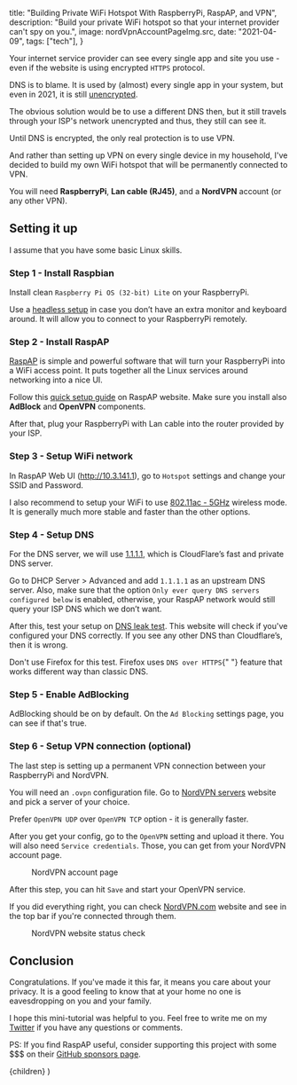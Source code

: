 
  title: "Building Private WiFi Hotspot With RaspberryPi, RaspAP, and VPN",
  description:
    "Build your private WiFi hotspot so that your internet provider can't spy on you.",
  image: nordVpnAccountPageImg.src,
  date: "2021-04-09",
  tags: ["tech"],
}

Your internet service provider can see every single app and site you use - even if the website is using encrypted `HTTPS` protocol.

DNS is to blame. It is used by (almost) every single app in your system, but even in 2021, it is still [unencrypted](https://blog.cloudflare.com/dns-encryption-explained/).

The obvious solution would be to use a different DNS then, but it still travels through your ISP's network unencrypted and thus, they still can see it.

Until DNS is encrypted, the only real protection is to use VPN.

And rather than setting up VPN on every single device in my household, I've decided to build my own WiFi hotspot that will be permanently connected to VPN.

You will need **RaspberryPi**, **Lan cable (RJ45)**, and a **NordVPN** account (or any other VPN).

## Setting it up

<InfoBox>I assume that you have some basic Linux skills.</InfoBox>

### Step 1 - Install Raspbian

Install clean `Raspberry Pi OS (32-bit) Lite` on your RaspberryPi.

Use a [headless setup](https://youtu.be/ntaXWS8Lk34) in case you don’t have an extra monitor and keyboard around. It will allow you to connect to your RaspberryPi remotely.

### Step 2 - Install RaspAP

[RaspAP](https://raspap.com) is simple and powerful software that will turn your RaspberryPi into a WiFi access point. It puts together all the Linux services around networking into a nice UI.

Follow this [quick setup guide](https://docs.raspap.com/quick/) on RaspAP website. Make sure you install also **AdBlock** and **OpenVPN** components.

After that, plug your RaspberryPi with Lan cable into the router provided by your ISP.

### Step 3 - Setup WiFi network

In RaspAP Web UI (http://10.3.141.1), go to `Hotspot` settings and change your SSID and Password.

I also recommend to setup your WiFi to use [802.11ac - 5GHz](https://docs.raspap.com/faq/#why-is-the-80211ac-5ghz-wireless-mode-option-disabled-in-configure-hotspot) wireless mode. It is generally much more stable and faster than the other options.

### Step 4 - Setup DNS

For the DNS server, we will use [1.1.1.1](https://1.1.1.1/), which is CloudFlare’s fast and private DNS server.

Go to DHCP Server > Advanced and add `1.1.1.1` as an upstream DNS server. Also, make sure that the option `Only ever query DNS servers configured below` is enabled, otherwise, your RaspAP network would still query your ISP DNS which we don’t want.

After this, test your setup on [DNS leak test](https://dnsleaktest.com/). This website will check if you've configured your DNS correctly. If you see any other DNS than Cloudflare’s, then it is wrong.

<WarningBox>
  Don't use Firefox for this test. Firefox uses <code>DNS over HTTPS</code>{" "}
  feature that works different way than classic DNS.
</WarningBox>

### Step 5 - Enable AdBlocking

AdBlocking should be on by default. On the `Ad Blocking` settings page, you can see if that's true.

### Step 6 - Setup VPN connection (optional)

The last step is setting up a permanent VPN connection between your RaspberryPi and NordVPN.

You will need an `.ovpn` configuration file. Go to [NordVPN servers](https://nordvpn.com/servers/tools/) website and pick a server of your choice.

<InfoBox>
  Prefer <code>OpenVPN UDP</code> over <code>OpenVPN TCP</code> option - it is
  generally faster.
</InfoBox>

After you get your config, go to the `OpenVPN` setting and upload it there. You will also need `Service credentials`. Those, you can get from your NordVPN account page.

<Figure src={nordVpnAccountPageImg} alt="NordVPN account page">
  NordVPN account page
</Figure>

After this step, you can hit `Save` and start your OpenVPN service.

If you did everything right, you can check [NordVPN.com](https://nordvpn.com) website and see in the top bar if you're connected through them.

<Figure
  src={nordVpnConnected}
  alt="NordVPN website status check"
  maxWidth="400px"
>
  NordVPN website status check
</Figure>

## Conclusion

Congratulations. If you've made it this far, it means you care about your privacy. It is a good feeling to know that at your home no one is eavesdropping on you and your family.

I hope this mini-tutorial was helpful to you. Feel free to write me on my [Twitter](https://twitter.com/ondrejsevcik) if you have any questions or comments.

PS: If you find RaspAP useful, consider supporting this project with some $$$ on their [GitHub sponsors page](https://github.com/sponsors/RaspAP).

  <BlogPostLayout meta={meta}>{children}</BlogPostLayout>
)
